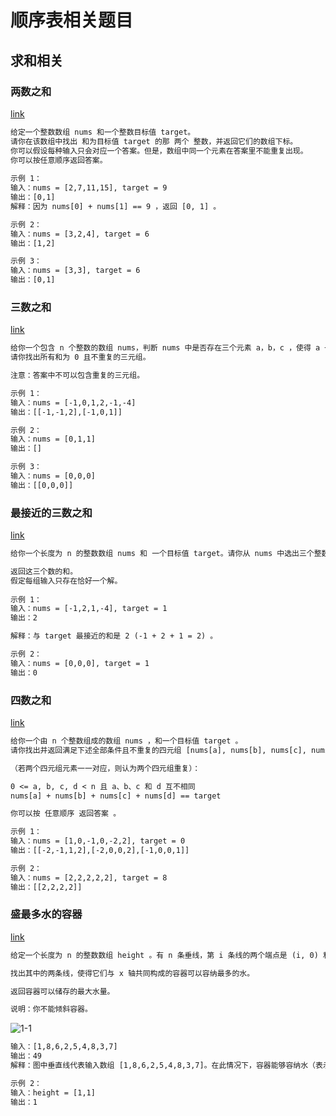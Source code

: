 # 顺序表相关题目

## 求和相关

### 两数之和

[link](https://leetcode.cn/problems/two-sum/)

```txt
给定一个整数数组 nums 和一个整数目标值 target。
请你在该数组中找出 和为目标值 target 的那 两个 整数，并返回它们的数组下标。
你可以假设每种输入只会对应一个答案。但是，数组中同一个元素在答案里不能重复出现。
你可以按任意顺序返回答案。
 
示例 1：
输入：nums = [2,7,11,15], target = 9
输出：[0,1]
解释：因为 nums[0] + nums[1] == 9 ，返回 [0, 1] 。

示例 2：
输入：nums = [3,2,4], target = 6
输出：[1,2]

示例 3：
输入：nums = [3,3], target = 6
输出：[0,1]
```

### 三数之和

[link](https://leetcode.cn/problems/3sum/)

```txt
给你一个包含 n 个整数的数组 nums，判断 nums 中是否存在三个元素 a，b，c ，使得 a + b + c = 0 ？
请你找出所有和为 0 且不重复的三元组。

注意：答案中不可以包含重复的三元组。

示例 1：
输入：nums = [-1,0,1,2,-1,-4]
输出：[[-1,-1,2],[-1,0,1]]

示例 2：
输入：nums = [0,1,1]
输出：[]

示例 3：
输入：nums = [0,0,0]
输出：[[0,0,0]]
```

### 最接近的三数之和

[link](https://leetcode.cn/problems/3sum-closest/)

```txt
给你一个长度为 n 的整数数组 nums 和 一个目标值 target。请你从 nums 中选出三个整数，使它们的和与 target 最接近。

返回这三个数的和。
假定每组输入只存在恰好一个解。
 
示例 1：
输入：nums = [-1,2,1,-4], target = 1
输出：2

解释：与 target 最接近的和是 2 (-1 + 2 + 1 = 2) 。

示例 2：
输入：nums = [0,0,0], target = 1
输出：0
```

### 四数之和

[link](https://leetcode.cn/problems/4sum/)

```txt
给你一个由 n 个整数组成的数组 nums ，和一个目标值 target 。
请你找出并返回满足下述全部条件且不重复的四元组 [nums[a], nums[b], nums[c], nums[d]] 

（若两个四元组元素一一对应，则认为两个四元组重复）：

0 <= a, b, c, d < n 且 a、b、c 和 d 互不相同
nums[a] + nums[b] + nums[c] + nums[d] == target

你可以按 任意顺序 返回答案 。

示例 1：
输入：nums = [1,0,-1,0,-2,2], target = 0
输出：[[-2,-1,1,2],[-2,0,0,2],[-1,0,0,1]]

示例 2：
输入：nums = [2,2,2,2,2], target = 8
输出：[[2,2,2,2]]
```

### 盛最多水的容器

[link](https://leetcode.cn/problems/container-with-most-water/)

```txt
给定一个长度为 n 的整数数组 height 。有 n 条垂线，第 i 条线的两个端点是 (i, 0) 和 (i, height[i]) 。

找出其中的两条线，使得它们与 x 轴共同构成的容器可以容纳最多的水。

返回容器可以储存的最大水量。

说明：你不能倾斜容器。
```

![1-1](./images/1-1.jpeg)

```txt
输入：[1,8,6,2,5,4,8,3,7]
输出：49 
解释：图中垂直线代表输入数组 [1,8,6,2,5,4,8,3,7]。在此情况下，容器能够容纳水（表示为蓝色部分）的最大值为 49。

示例 2：
输入：height = [1,1]
输出：1
```
